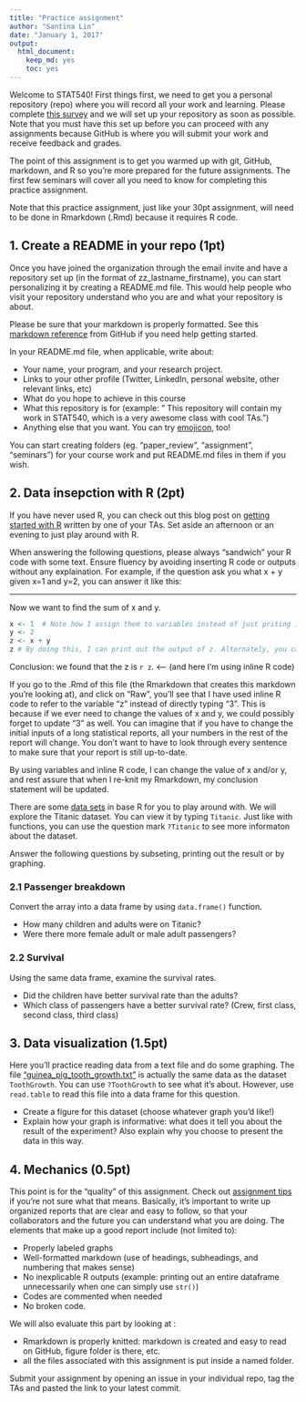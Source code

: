 ```yaml
---
title: "Practice assignment"
author: "Santina Lin"
date: "January 1, 2017"
output: 
  html_document: 
    keep_md: yes
    toc: yes
---
```


Welcome to STAT540! First things first, we need to get you a personal repository (repo) where you will record all your work and learning. Please complete [this survey](https://goo.gl/forms/NzMRW87Ccmfmc6x13) and we will set up your repository as soon as possible. Note that you must have this set up before you can proceed with any assignments because GitHub is where you will submit your work and receive feedback and grades. 

The point of this assignment is to get you warmed up with git, GitHub, markdown, and R so you're more prepared for the future assignments. The first few seminars will cover all you need to know for completing this practice assignment. 

Note that this practice assignment, just like your 30pt assignment, will need to be done in Rmarkdown (.Rmd) because it requires R code. 

## 1. Create a README in your repo (1pt)

Once you have joined the organization through the email invite and have a repository set up (in the format of zz_lastname_firstname), you can start personalizing it by creating a README.md file. This would help people who visit your repository understand who you are and what your repository is about. 

Please be sure that your markdown is properly formatted. See this [markdown reference](https://guides.github.com/features/mastering-markdown/) from GitHub if you need help getting started. 

In your README.md file, when applicable, write about: 

- Your name, your program, and your research project. 
- Links to your other profile (Twitter, LinkedIn, personal website, other relevant links, etc)
- What do you hope to achieve in this course
- What this repository is for (example: " This repository will contain my work in STAT540, which is a very awesome class with cool TAs.")
- Anything else that you want. You can try [emojicon](http://www.webpagefx.com/tools/emoji-cheat-sheet/), too! 

You can start creating folders (eg. "paper_review", "assignment", "seminars") for your course work and put README.md files in them if you wish. 


## 2. Data insepction with R (2pt)

If you have never used R, you can check out this blog post on [getting started with R](http://santina.me/r/2015/12/15/Get-started-with-R.html) written by one of your TAs. Set aside an afternoon or an evening to just play around with R. 

When answering the following questions, please always "sandwich" your R code with some text. Ensure fluency by avoiding inserting R code or outputs without any explaination. For example, if the question ask you what x + y given x=1 and y=2, you can answer it like this: 

----

Now we want to find the sum of x and y.

```r
x <- 1  # Note how I assign them to variables instead of just priting 1+2
y <- 2 
z <- x + y
z # By doing this, I can print out the output of z. Alternately, you can also do (z <- x+y). 
```

Conclusion: we found that the z is `r z`. <---- (and here I'm using inline R code)

If you go to the .Rmd of this file (the Rmarkdown that creates this markdown you're looking at), and click on "Raw", you'll see that I have used inline R code to refer to the variable "z" instead of directly typing "3". This is because if we ever need to change the values of x and y, we could possibly forget to update "3" as well. You can imagine that if you have to change the initial inputs of a long statistical reports, all your numbers in the rest of the report will change. You don't want to have to look through every sentence to make sure that your report is still up-to-date. 

By using variables and inline R code, I can change the value of x and/or y, and rest assure that when I re-knit my Rmarkdown, my conclusion statement will be updated. 

There are some [data sets](https://stat.ethz.ch/R-manual/R-devel/library/datasets/html/00Index.html) in base R for you to play around with. We will explore the Titanic dataset. You can view it by typing `Titanic`. Just like with functions, you can use the question mark `?Titanic` to see more informaton about the dataset. 

Answer the following questions by subseting, printing out the result or by graphing. 

### 2.1 Passenger breakdown 

Convert the array into a data frame by using `data.frame()` function. 

- How many children and adults were on Titanic? 
- Were there more female adult or male adult passengers? 

### 2.2 Survival 

Using the same data frame, examine the survival rates.

- Did the children have better survival rate than the adults? 
- Which class of passengers have a better survival rate? (Crew, first class, second class, third class)

## 3. Data visualization (1.5pt)

Here you'll practice reading data from a text file and do some graphing. The file ["guinea_pig_tooth_growth.txt"](https://raw.githubusercontent.com/STAT540-UBC/STAT540-UBC.github.io/master/homework/practice_assignment/guinea_pigs_tooth_growth.txt) is actually the same data as the dataset `ToothGrowth`. You can use `?ToothGrowth` to see what it's about. However, use `read.table` to read this file into a data frame for this question. 

- Create a figure for this dataset (choose whatever graph you'd like!)
- Explain how your graph is informative: what does it tell you about the result of the experiment? Also explain why you choose to present the data in this way. 

## 4. Mechanics (0.5pt)

This point is for the "quality" of this assignment.  Check out [assignment tips](http://stat540-ubc.github.io/subpages/assignment_tips.html) if you're not sure what that means. Basically, it's important to write up organized reports that are clear and easy to follow, so that your collaborators and the future you can understand what you are doing. The elements that make up a good report include (not limited to): 

- Properly labeled graphs
- Well-formatted markdown (use of headings, subheadings, and numbering that makes sense)
- No inexplicable R outputs (example: printing out an entire dataframe unnecessarily when one can simply use `str()`) 
- Codes are commented when needed
- No broken code. 

We will also evaluate this part by looking at :

- Rmarkdown is properly knitted: markdown is created and easy to read on GitHub, figure folder is there, etc. 
- all the files associated with this assignment is put inside a named folder. 

Submit your assignment by opening an issue in your individual repo, tag the TAs and pasted the link to your latest commit.

